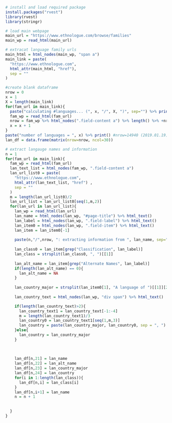 ```{r}
# install and load required package
install.packages("rvest")
library(rvest)
library(stringr)

# load main webpage
main_url = "https://www.ethnologue.com/browse/families"
main_wp = read_html(main_url)

# extracat language family urls
main_html = html_nodes(main_wp, "span a")
main_link = paste(
  "https://www.ethnologue.com",
  html_attr(main_html, "href"),
  sep = ""
)

#create blank dataframe
nrow = 0
x = 1
X = length(main_link)
for(fam_url in main_link){
  paste("calculating #languages... (", x, "/", X, ")", sep="") %>% print()
  fam_wp = read_html(fam_url)
  nrow = fam_wp %>% html_nodes(".field-content a") %>% length() %>% +nrow
  x = x + 1
}
paste("number of languages = ", x) %>% print() #nrow=14940 (2019.01.19)
lan_df = data.frame(matrix(nrow=nrow, ncol=30))

# extract langauge names and information
n = 1
for(fam_url in main_link){
  fam_wp = read_html(fam_url)
  lan_text_list = html_nodes(fam_wp, ".field-content a")
  lan_url_list0 = paste(
    "https://www.ethnologue.com",
    html_attr(lan_text_list, "href") ,
    sep = ""
  )
  m = length(lan_url_list0)/2
  lan_url_list = lan_url_list0[seq(1,m,2)]
  for(lan_url in lan_url_list){
    lan_wp = read_html(lan_url)
    lan_name = html_nodes(lan_wp, "#page-title") %>% html_text()                    #lan_name(21)
    lan_label = html_nodes(lan_wp, ".field-label") %>% html_text()
    lan_item0 = html_nodes(lan_wp, ".field-item") %>% html_text()
    lan_item = lan_item0[-1]
    
    paste(n,"/",nrow, ": extracting information from ", lan_name, sep="") %>% print()
    
    lan_class0 = lan_item[grep("Classification", lan_label)]               
    lan_class = strsplit(lan_class0, ", ")[[1]]                                     #lan_class(*)
    
    lan_alt_name = lan_item[grep("Alternate Names", lan_label)]
    if(length(lan_alt_name) == 0){
      lan_alt_name = NA
    }                                                                               #lan_alt_name(22)
    
    lan_country_major = strsplit(lan_item0[1], "A language of ")[[1]][2]            #lan_major_country(23)
    
    lan_country_text = html_nodes(lan_wp, "div span") %>% html_text()

    if(length(lan_country_text)>2){
      lan_country_text1 = lan_country_text[-1:-4]
      m = length(lan_country_text1)/3
      lan_country0 = lan_country_text1[seq(1,m,3)]
      lan_country = paste(lan_country_major, lan_country0, sep = ", ") 
    }else{
      lan_country = lan_country_major
    }                                                                               #lan_country(24)
    
    
    
    lan_df[n,21] = lan_name
    lan_df[n,22] = lan_alt_name
    lan_df[n,23] = lan_country_major
    lan_df[n,24] = lan_country
    for(i in 1:length(lan_class)){
      lan_df[n,i] = lan_class[i]
    }
    lan_df[n,i+1] = lan_name
    n = n + 1
           
    
  }
}


```